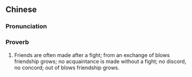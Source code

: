 {{also|不打不成相识}}
==Chinese==
{{zh-forms|s=不打不成相识|type=11112}}

===Pronunciation===
{{zh-pron
|m=bù dǎ bù chéng xiāngshì
|cat=prov
}}

===Proverb===
{{zh-proverb}}

# Friends are often made after a fight; from an exchange of blows friendship grows; no acquaintance is made without a fight; no discord, no concord; out of blows friendship grows.